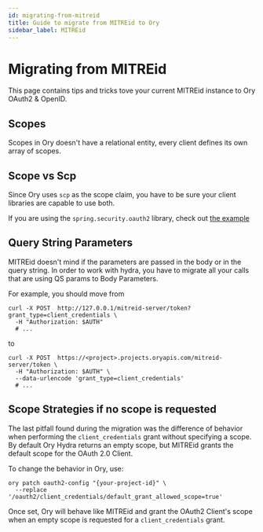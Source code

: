 ```yaml
---
id: migrating-from-mitreid
title: Guide to migrate from MITREid to Ory
sidebar_label: MITREid
---
```


# Migrating from MITREid

This page contains tips and tricks tove your current MITREid instance to Ory OAuth2 & OpenID.

## Scopes

Scopes in Ory doesn't have a relational entity, every client defines its own array of scopes.

## Scope vs Scp

Since Ory uses `scp` as the scope claim, you have to be sure your client libraries are capable to use both.

If you are using the `spring.security.oauth2` library, check out
[the example](https://dev.to/toojannarong/spring-security-with-jwt-the-easiest-way-2i43)

## Query String Parameters

MITREid doesn't mind if the parameters are passed in the body or in the query string. In order to work with hydra, you have to
migrate all your calls that are using QS params to Body Parameters.

For example, you should move from

```shell
curl -X POST  http://127.0.0.1/mitreid-server/token?grant_type=client_credentials \
  -H "Authorization: $AUTH"
  # ...
```

to

```shell
curl -X POST  https://<project>.projects.oryapis.com/mitreid-server/token \
  -H "Authorization: $AUTH" \
  --data-urlencode 'grant_type=client_credentials'
  # ...
```

## Scope Strategies if no scope is requested

The last pitfall found during the migration was the difference of behavior when performing the `client_credentials` grant without
specifying a scope. By default Ory Hydra returns an empty scope, but MITREid grants the default scope for the OAuth 2.0 Client.

To change the behavior in Ory, use:

```shell
ory patch oauth2-config "{your-project-id}" \
  --replace '/oauth2/client_credentials/default_grant_allowed_scope=true'
```

Once set, Ory will behave like MITREid and grant the OAuth2 Client's scope when an empty scope is requested for a
`client_credentials` grant.
